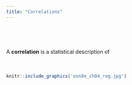 ```yaml
---
title: "Correlations"
---
```


<div style = "margin-bottom:75px;">

</div>

<div style = "margin-bottom:50px;">

A **correlation** is a statistical description of 

</div>

```r
knitr::include_graphics('eon8e_ch04_reg.jpg')
```